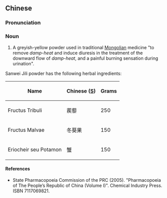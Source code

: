 ==Chinese==
{{zh-forms}}

===Pronunciation===
{{zh-pron
|m=sānwèi jíli sǎn
|cat=n
}}

===Noun===
{{zh-noun}}

# A greyish-yellow powder used in traditional [[Mongolian]] medicine "to remove ''damp-heat'' and induce diuresis in the treatment of the downward flow of ''damp-heat'', and a painful burning sensation during urination".

Sanwei Jili powder has the following herbal ingredients:

{| class="wikitable sortable"
|-
!Name
!Chinese ([[Simplified Chinese|S]])
!Grams
|-
|Fructus Tribuli
|蒺藜
| 250
|-
|Fructus Malvae
|冬葵果
| 150
|-
|Eriocheir seu Potamon
|蟹
| 150
|}

====References====
* State Pharmacopoeia Commission of the PRC (2005). "Pharmacopoeia of The People’s Republic of China (Volume I)". Chemical Industry Press. ISBN 7117069821.